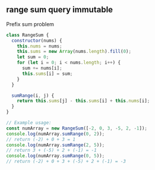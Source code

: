 
## range sum query immutable

Prefix sum problem

```js
class RangeSum {
  constructor(nums) {
    this.nums = nums;
    this.sums = new Array(nums.length).fill(0);
    let sum = 0;
    for (let i = 0; i < nums.length; i++) {
      sum += nums[i];
      this.sums[i] = sum;
    }
  }

  sumRange(i, j) {
    return this.sums[j] - this.sums[i] + this.nums[i];
  }
}

// Example usage:
const numArray = new RangeSum([-2, 0, 3, -5, 2, -1]);
console.log(numArray.sumRange(0, 2));
// return (-2) + 0 + 3 = 1
console.log(numArray.sumRange(2, 5));
// return 3 + (-5) + 2 + (-1) = -1
console.log(numArray.sumRange(0, 5));
// return (-2) + 0 + 3 + (-5) + 2 + (-1) = -3
```
